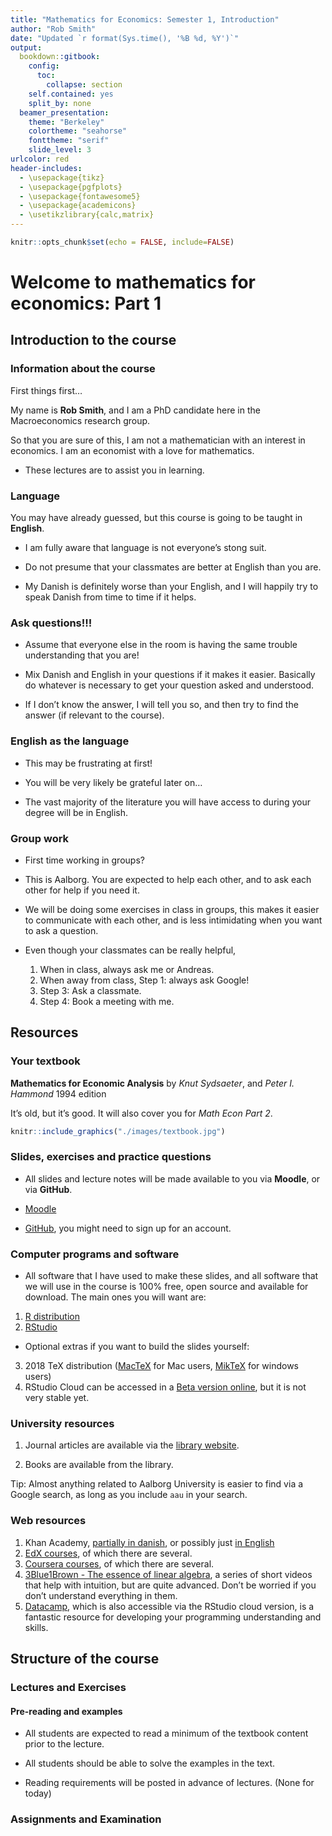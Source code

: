 ```yaml
---
title: "Mathematics for Economics: Semester 1, Introduction"
author: "Rob Smith"
date: "Updated `r format(Sys.time(), '%B %d, %Y')`"
output:
  bookdown::gitbook:
    config:
      toc:
        collapse: section
    self.contained: yes
    split_by: none
  beamer_presentation:
    theme: "Berkeley"
    colortheme: "seahorse"
    fonttheme: "serif"
    slide_level: 3  
urlcolor: red
header-includes: 
  - \usepackage{tikz}
  - \usepackage{pgfplots}
  - \usepackage{fontawesome5}
  - \usepackage{academicons}
  - \usetikzlibrary{calc,matrix}
---
```


```r
knitr::opts_chunk$set(echo = FALSE, include=FALSE)
```


<!-- %%%%%%%%%%%%%%%%%%%%%%%%% New section %%%%%%%%%%%%%%%%%%%%%%%%%%%%% -->
<!-- %%%%%%%%%%%%%%%%%%%%%%%%% New section %%%%%%%%%%%%%%%%%%%%%%%%%%%%% -->

# Welcome to mathematics for economics: Part 1


<!-- %%%%%%%%%%%%%%%%%%%%%%%%% New section %%%%%%%%%%%%%%%%%%%%%%%%%%%%% -->
<!-- %%%%%%%%%%%%%%%%%%%%%%%%% New section %%%%%%%%%%%%%%%%%%%%%%%%%%%%% -->

<!-- %%%%%%%%%%%%%%%%%%%%%%%%% New slide %%%%%%%%%%%%%%%%%%%%%%%%%%%%% -->
<!-- %%%%%%%%%%%%%%%%%%%%%%%%% New slide %%%%%%%%%%%%%%%%%%%%%%%%%%%%% -->


## Introduction to the course


### Information about the course
First things first... 

My name is **Rob Smith**, and I am a PhD candidate here in the Macroeconomics research group.

So that you are sure of this, I am not a mathematician with an interest in economics. I am an economist with a love for mathematics.

- These lectures are to assist you in learning.

### Language
You may have already guessed, but this course is going to be taught in **English**.

- I am fully aware that language is not everyone's stong suit.

- Do not presume that your classmates are better at English than you are.

- My Danish is definitely worse than your English, and I will happily try to speak Danish from time to time if it helps.

### Ask questions!!!
- Assume that everyone else in the room is having the same trouble understanding that you are!

- Mix Danish and English in your questions if it makes it easier. Basically do whatever is necessary to get your question asked and understood.

- If I don't know the answer, I will tell you so, and then try to find the answer (if relevant to the course).

### English as the language
- This may be frustrating at first!

- You will be very likely be grateful later on...

- The vast majority of the literature you will have access to during your degree will be in English.

### Group work
- First time working in groups?

- This is Aalborg. You are expected to help each other, and to ask each other for help if you need it.

- We will be doing some exercises in class in groups, this makes it easier to communicate with each other, and is less intimidating when you want to ask a question.

- Even though your classmates can be really helpful,
    1. When in class, always ask me or Andreas.
    2. When away from class, Step 1: always ask Google!
    3. Step 3: Ask a classmate.
    4. Step 4: Book a meeting with me.

<!-- %%%%%%%%%%%%%%%%%%%%%%%%% New section %%%%%%%%%%%%%%%%%%%%%%%%%%%%% -->
<!-- %%%%%%%%%%%%%%%%%%%%%%%%% New section %%%%%%%%%%%%%%%%%%%%%%%%%%%%% -->

<!-- %%%%%%%%%%%%%%%%%%%%%%%%% New slide %%%%%%%%%%%%%%%%%%%%%%%%%%%%% -->
<!-- %%%%%%%%%%%%%%%%%%%%%%%%% New slide %%%%%%%%%%%%%%%%%%%%%%%%%%%%% -->


## Resources
### Your textbook
**Mathematics for Economic Analysis**
by *Knut Sydsaeter*, and *Peter I. Hammond*
1994 edition

It's old, but it's good. It will also cover you for *Math Econ Part 2*.

```r
knitr::include_graphics("./images/textbook.jpg")
```


### Slides, exercises and practice questions

- All slides and lecture notes will be made available to you via **Moodle**, or via **GitHub**.

- [Moodle](https://www.moodle.aau.dk)
- [GitHub](https://github.com), you might need to sign up for an account.

### Computer programs and software
- All software that I have used to make these slides, and all software that we will use in the course is 100% free, open source and available for download.
The main ones you will want are:
1. [R distribution](https://cloud.r-project.org)
2. [RStudio](https://www.rstudio.com/products/rstudio/download/)
- Optional extras if you want to build the slides yourself:
3. 2018 TeX distribution ([MacTeX](http://www.tug.org/mactex/downloading.html) for Mac users, [MikTeX](https://miktex.org/download) for windows users)
4. RStudio Cloud can be accessed in a [Beta version online](https://rstudio.cloud), but it is not very stable yet.

### University resources
1. Journal articles are available via the [library website](http://www.aub.aau.dk).

2. Books are available from the library.

Tip: Almost anything related to Aalborg University is easier to find via a Google search, as long as you include `aau` in your search.

### Web resources
1. Khan Academy, [partially in danish](https://da.khanacademy.org/math/precalculus/precalc-matrices), or possibly just [in English](https://www.khanacademy.org/math/precalculus/precalc-matrices)
2. [EdX courses](https://www.edx.org), of which there are several.
3. [Coursera courses](https://www.coursera.org), of which there are several.
4. [3Blue1Brown - The essence of linear algebra](https://www.youtube.com/watch?v=fNk_zzaMoSs&list=PLZHQObOWTQDPD3MizzM2xVFitgF8hE_ab), a series of short videos that help with intuition, but are quite advanced. Don't be worried if you don't understand everything in them.
5. [Datacamp](https://www.datacamp.com), which is also accessible via the RStudio cloud version, is a fantastic resource for developing your programming understanding and skills.

<!-- %%%%%%%%%%%%%%%%%%%%%%%%% New section %%%%%%%%%%%%%%%%%%%%%%%%%%%%% -->
<!-- %%%%%%%%%%%%%%%%%%%%%%%%% New section %%%%%%%%%%%%%%%%%%%%%%%%%%%%% -->

<!-- %%%%%%%%%%%%%%%%%%%%%%%%% New slide %%%%%%%%%%%%%%%%%%%%%%%%%%%%% -->
<!-- %%%%%%%%%%%%%%%%%%%%%%%%% New slide %%%%%%%%%%%%%%%%%%%%%%%%%%%%% -->


## Structure of the course
### Lectures and Exercises

#### Pre-reading and examples
- All students are expected to read a minimum of the textbook content prior to the lecture.
- All students should be able to solve the examples in the text.

- Reading requirements will be posted in advance of lectures. (None for today)


### Assignments and Examination


<!-- %%%%%%%%%%%%%%%%%%%%%%%%% New slide %%%%%%%%%%%%%%%%%%%%%%%%%%%%% -->
<!-- %%%%%%%%%%%%%%%%%%%%%%%%% New slide %%%%%%%%%%%%%%%%%%%%%%%%%%%%% -->






<!-- %%%%%%%%%%%%%%%%%%%%%%%%% New section %%%%%%%%%%%%%%%%%%%%%%%%%%%%% -->
<!-- %%%%%%%%%%%%%%%%%%%%%%%%% New section %%%%%%%%%%%%%%%%%%%%%%%%%%%%% -->

<!-- %%%%%%%%%%%%%%%%%%%%%%%%% New slide %%%%%%%%%%%%%%%%%%%%%%%%%%%%% -->
<!-- %%%%%%%%%%%%%%%%%%%%%%%%% New slide %%%%%%%%%%%%%%%%%%%%%%%%%%%%% -->

